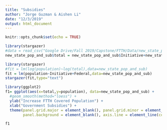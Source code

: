 ```yaml
---
title: "Subsidies"
author: "Jorge Guzman & Aishen Li"
date: "12/3/2019"
output: html_document
---
```


```r
knitr::opts_chunk$set(echo = TRUE)
```
```r
library(stargazer)
#data = read_csv("Google Drive/Fall 2019/Capstone/FTTH/Data/new_state_pop_and_sub.csv")
new_state_pop_and_sub$total = new_state_pop_and_sub$Initiative+new_state_pop_and_sub$Federal
```

```r
library(stargazer)
#fit = lm(log(population)~log(total),data=new_state_pop_and_sub)
fit = lm(population~Initiative+Federal,data=new_state_pop_and_sub)
stargazer(fit,type="text")
```

```r
library(ggplot2)
f1= ggplot(aes(x=total,y=population), data=new_state_pop_and_sub) + 
  #geom_smooth(method="loess") +
  ylab("Increase FTTH Covered Population") +
  xlab("Government Subsidies") +
  theme(panel.grid.major = element_blank(), panel.grid.minor = element_blank(),
        panel.background = element_blank(), axis.line = element_line(colour = "black"))

```
```r
f1
```




